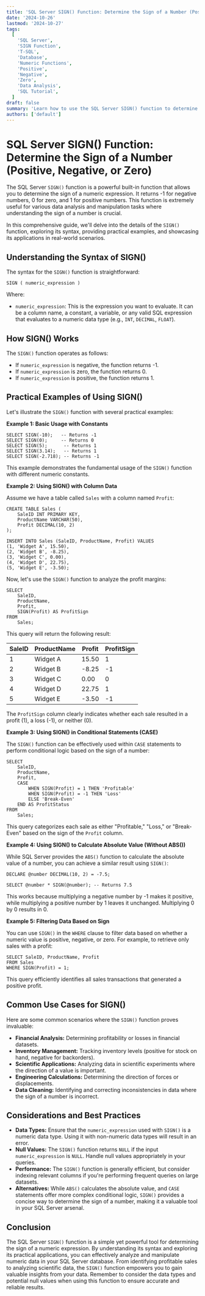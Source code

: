 ```yaml
---
title: 'SQL Server SIGN() Function: Determine the Sign of a Number (Positive, Negative, or Zero)'
date: '2024-10-26'
lastmod: '2024-10-27'
tags:
  [
    'SQL Server',
    'SIGN Function',
    'T-SQL',
    'Database',
    'Numeric Functions',
    'Positive',
    'Negative',
    'Zero',
    'Data Analysis',
    'SQL Tutorial',
  ]
draft: false
summary: 'Learn how to use the SQL Server SIGN() function to determine the sign of a number. This comprehensive guide provides detailed explanations, practical examples, and use cases for analyzing numeric data in your SQL Server database.'
authors: ['default']
---
```


# SQL Server SIGN() Function: Determine the Sign of a Number (Positive, Negative, or Zero)

The SQL Server `SIGN()` function is a powerful built-in function that allows you to determine the sign of a numeric expression. It returns -1 for negative numbers, 0 for zero, and 1 for positive numbers. This function is extremely useful for various data analysis and manipulation tasks where understanding the sign of a number is crucial.

In this comprehensive guide, we'll delve into the details of the `SIGN()` function, exploring its syntax, providing practical examples, and showcasing its applications in real-world scenarios.

## Understanding the Syntax of SIGN()

The syntax for the `SIGN()` function is straightforward:

```plaintext
SIGN ( numeric_expression )
```

Where:

- `numeric_expression`: This is the expression you want to evaluate. It can be a column name, a constant, a variable, or any valid SQL expression that evaluates to a numeric data type (e.g., `INT`, `DECIMAL`, `FLOAT`).

## How SIGN() Works

The `SIGN()` function operates as follows:

- If `numeric_expression` is negative, the function returns -1.
- If `numeric_expression` is zero, the function returns 0.
- If `numeric_expression` is positive, the function returns 1.

## Practical Examples of Using SIGN()

Let's illustrate the `SIGN()` function with several practical examples:

**Example 1: Basic Usage with Constants**

```plaintext
SELECT SIGN(-10);   -- Returns -1
SELECT SIGN(0);     -- Returns 0
SELECT SIGN(5);      -- Returns 1
SELECT SIGN(3.14);   -- Returns 1
SELECT SIGN(-2.718); -- Returns -1
```

This example demonstrates the fundamental usage of the `SIGN()` function with different numeric constants.

**Example 2: Using SIGN() with Column Data**

Assume we have a table called `Sales` with a column named `Profit`:

```plaintext
CREATE TABLE Sales (
    SaleID INT PRIMARY KEY,
    ProductName VARCHAR(50),
    Profit DECIMAL(10, 2)
);

INSERT INTO Sales (SaleID, ProductName, Profit) VALUES
(1, 'Widget A', 15.50),
(2, 'Widget B', -8.25),
(3, 'Widget C', 0.00),
(4, 'Widget D', 22.75),
(5, 'Widget E', -3.50);
```

Now, let's use the `SIGN()` function to analyze the profit margins:

```plaintext
SELECT
    SaleID,
    ProductName,
    Profit,
    SIGN(Profit) AS ProfitSign
FROM
    Sales;
```

This query will return the following result:

| SaleID | ProductName | Profit | ProfitSign |
| ------ | ----------- | ------ | ---------- |
| 1      | Widget A    | 15.50  | 1          |
| 2      | Widget B    | -8.25  | -1         |
| 3      | Widget C    | 0.00   | 0          |
| 4      | Widget D    | 22.75  | 1          |
| 5      | Widget E    | -3.50  | -1         |

The `ProfitSign` column clearly indicates whether each sale resulted in a profit (1), a loss (-1), or neither (0).

**Example 3: Using SIGN() in Conditional Statements (CASE)**

The `SIGN()` function can be effectively used within `CASE` statements to perform conditional logic based on the sign of a number:

```plaintext
SELECT
    SaleID,
    ProductName,
    Profit,
    CASE
        WHEN SIGN(Profit) = 1 THEN 'Profitable'
        WHEN SIGN(Profit) = -1 THEN 'Loss'
        ELSE 'Break-Even'
    END AS ProfitStatus
FROM
    Sales;
```

This query categorizes each sale as either "Profitable," "Loss," or "Break-Even" based on the sign of the `Profit` column.

**Example 4: Using SIGN() to Calculate Absolute Value (Without ABS())**

While SQL Server provides the `ABS()` function to calculate the absolute value of a number, you can achieve a similar result using `SIGN()`:

```plaintext
DECLARE @number DECIMAL(10, 2) = -7.5;

SELECT @number * SIGN(@number); -- Returns 7.5
```

This works because multiplying a negative number by -1 makes it positive, while multiplying a positive number by 1 leaves it unchanged. Multiplying 0 by 0 results in 0.

**Example 5: Filtering Data Based on Sign**

You can use `SIGN()` in the `WHERE` clause to filter data based on whether a numeric value is positive, negative, or zero. For example, to retrieve only sales with a profit:

```plaintext
SELECT SaleID, ProductName, Profit
FROM Sales
WHERE SIGN(Profit) = 1;
```

This query efficiently identifies all sales transactions that generated a positive profit.

## Common Use Cases for SIGN()

Here are some common scenarios where the `SIGN()` function proves invaluable:

- **Financial Analysis:** Determining profitability or losses in financial datasets.
- **Inventory Management:** Tracking inventory levels (positive for stock on hand, negative for backorders).
- **Scientific Applications:** Analyzing data in scientific experiments where the direction of a value is important.
- **Engineering Calculations:** Determining the direction of forces or displacements.
- **Data Cleaning:** Identifying and correcting inconsistencies in data where the sign of a number is incorrect.

## Considerations and Best Practices

- **Data Types:** Ensure that the `numeric_expression` used with `SIGN()` is a numeric data type. Using it with non-numeric data types will result in an error.
- **Null Values:** The `SIGN()` function returns `NULL` if the input `numeric_expression` is `NULL`. Handle null values appropriately in your queries.
- **Performance:** The `SIGN()` function is generally efficient, but consider indexing relevant columns if you're performing frequent queries on large datasets.
- **Alternatives:** While `ABS()` calculates the absolute value, and `CASE` statements offer more complex conditional logic, `SIGN()` provides a concise way to determine the sign of a number, making it a valuable tool in your SQL Server arsenal.

## Conclusion

The SQL Server `SIGN()` function is a simple yet powerful tool for determining the sign of a numeric expression. By understanding its syntax and exploring its practical applications, you can effectively analyze and manipulate numeric data in your SQL Server database. From identifying profitable sales to analyzing scientific data, the `SIGN()` function empowers you to gain valuable insights from your data. Remember to consider the data types and potential null values when using this function to ensure accurate and reliable results.
